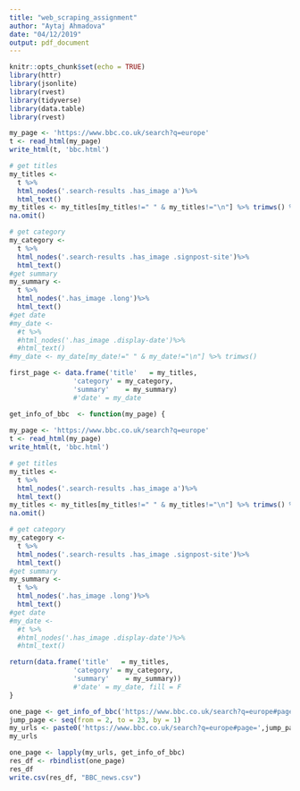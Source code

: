 ```yaml
---
title: "web_scraping_assignment"
author: "Aytaj Ahmadova"
date: "04/12/2019"
output: pdf_document
---
```


```r
knitr::opts_chunk$set(echo = TRUE)
library(httr)
library(jsonlite)
library(rvest)
library(tidyverse)
library(data.table)
library(rvest)
```

```r
my_page <- 'https://www.bbc.co.uk/search?q=europe'
t <- read_html(my_page)
write_html(t, 'bbc.html')
```

```r
# get titles
my_titles <- 
  t %>%
  html_nodes('.search-results .has_image a')%>%
  html_text() 
my_titles <- my_titles[my_titles!=" " & my_titles!="\n"] %>% trimws() %>% na_if("") %>%
na.omit()

# get category
my_category <- 
  t %>%
  html_nodes('.search-results .has_image .signpost-site')%>%
  html_text()
#get summary
my_summary <- 
  t %>%
  html_nodes('.has_image .long')%>%
  html_text()
#get date
#my_date <- 
  #t %>%
  #html_nodes('.has_image .display-date')%>%
  #html_text()
#my_date <- my_date[my_date!=" " & my_date!="\n"] %>% trimws() 
```

```r
first_page <- data.frame('title'   = my_titles, 
                'category' = my_category,
                'summary'    = my_summary)
                #'date' = my_date
```

```r
get_info_of_bbc  <- function(my_page) {
  
my_page <- 'https://www.bbc.co.uk/search?q=europe'
t <- read_html(my_page)
write_html(t, 'bbc.html')

# get titles
my_titles <- 
  t %>%
  html_nodes('.search-results .has_image a')%>%
  html_text() 
my_titles <- my_titles[my_titles!=" " & my_titles!="\n"] %>% trimws() %>% na_if("") %>%
na.omit()

# get category
my_category <- 
  t %>%
  html_nodes('.search-results .has_image .signpost-site')%>%
  html_text()
#get summary
my_summary <- 
  t %>%
  html_nodes('.has_image .long')%>%
  html_text()
#get date
#my_date <- 
  #t %>%
  #html_nodes('.has_image .display-date')%>%
  #html_text()

return(data.frame('title'   = my_titles, 
                'category' = my_category,
                'summary'    = my_summary))
                #'date' = my_date, fill = F
}

```

```r
one_page <- get_info_of_bbc('https://www.bbc.co.uk/search?q=europe#page=1')
jump_page <- seq(from = 2, to = 23, by = 1)
my_urls <- paste0('https://www.bbc.co.uk/search?q=europe#page=',jump_page)
my_urls
```

```r
one_page <- lapply(my_urls, get_info_of_bbc)
res_df <- rbindlist(one_page)
res_df
write.csv(res_df, "BBC_news.csv")
```
